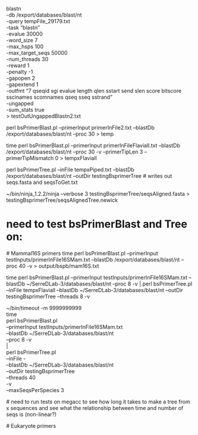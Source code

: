 

blastn \
  -db /export/databases/blast/nt \
  -query tempFile_29179.txt \
  -task "blastn" \
  -evalue 30000 \
  -word_size 7 \
  -max_hsps 100 \
  -max_target_seqs 50000 \
  -num_threads 30 \
  -reward 1 \
  -penalty -1 \
  -gapopen 2 \
  -gapextend 1 \
  -outfmt "7 qseqid sgi evalue length qlen sstart send slen score bitscore sscinames scomnames qseq sseq sstrand" \
  -ungapped \
  -sum_stats true \
  > testOutUngappedBlastn2.txt
  
  
  
perl bsPrimerBlast.pl --primerInput primerInFile2.txt --blastDb /export/databases/blast/nt --proc 30 > temp



time perl bsPrimerBlast.pl --primerInput primerInFileFlaviall.txt --blastDb /export/databases/blast/nt --proc 30 -v --primerTipLen 3 --primerTipMismatch 0 > tempxFlaviall

perl bsPrimerTree.pl --inFile tempxPiped.txt --blastDb /export/databases/blast/nt --outDir testingBsprimerTree
# writes out seqs.fasta and seqsToGet.txt




~/bin/ninja_1.2.2/ninja --verbose 3 testingBsprimerTree/seqsAligned.fasta > testingBsprimerTree/seqsAlignedTree.newick


# need to test bsPrimerBlast and Tree on:
  # Mammal16S primers
time perl bsPrimerBlast.pl --primerInput testInputs/primerInFile16SMam.txt --blastDb /export/databases/blast/nt --proc 40 -v > output/bspb/mam16S.txt

time perl bsPrimerBlast.pl --primerInput testInputs/primerInFile16SMam.txt --blastDb ~/SerreDLab-3/databases/blast/nt --proc 8 -v | perl bsPrimerTree.pl --inFile tempxFlaviall --blastDb ~/SerreDLab-3/databases/blast/nt --outDir testingBsprimerTree --threads 8 -v


~/bin/timeout -m 9999999999 \
  time \
    perl bsPrimerBlast.pl \
      --primerInput testInputs/primerInFile16SMam.txt \
      --blastDb ~/SerreDLab-3/databases/blast/nt \
      --proc 8 -v \
      | \
    perl bsPrimerTree.pl \
      --inFile - \
      --blastDb ~/SerreDLab-3/databases/blast/nt \
      --outDir testingBsprimerTree \
      --threads 40 \
      -v \
      --maxSeqsPerSpecies 3

  
  
  # need to run tests on megacc to see how long it takes to make a tree from x sequences and see what the relationship between time and number of seqs is (non-linear?)
  
  # Eukaryote primers
  
  
  
  
  